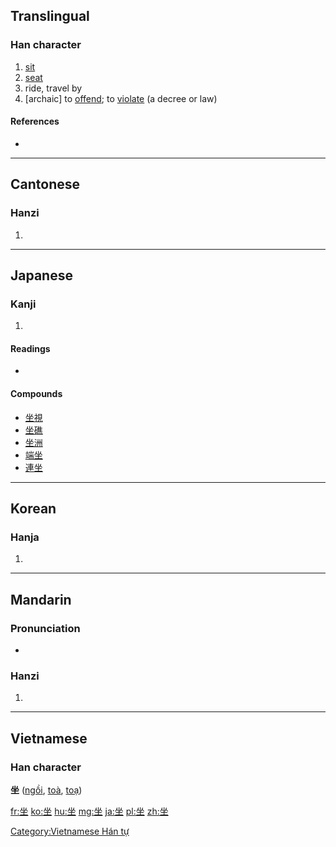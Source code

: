{{also|座}}
==Translingual==

===Han character===
{{Han char|rn=32|rad=土|as=04|sn=7|four=8810<sub>4</sub>|canj=人人土 (OOG)}}

# [[sit]]
# [[seat]]
# ride, travel by
# [archaic] to [[offend]]; to [[violate]] (a decree or law)

====References====
* {{Han ref|kx=0225.150|dkj=04931|dj=0460.060|hdz=10423.120|uh=5750|ud=22352|bh=A7A4|bd=42916}}

----

==Cantonese==

===Hanzi===
{{yue-hanzi|jyut=|y=cho5, jo6}}

# {{defn|Cantonese|sort=土04}}

----

==Japanese==

===Kanji===
{{ja-kanji|grade=|rs=土04}}

# {{defn|Japanese|sort=土04}}

====Readings====
* {{ja-readings|on=[[ざ]] (za)|kun=[[すわる]] (suwaru), [[そぞろに]] (sozoroni), [[おわす]] (owasu)}}

====Compounds====
* [[坐視]]
* [[坐礁]]
* [[坐洲]]
* [[端坐]]
* [[連坐]]

----

==Korean==

===Hanja===
{{ko-hanja|hangeul=좌|rv=jwa|mr=chwa}}

# {{defn|Korean|sort=土04}}

----

==Mandarin==

===Pronunciation===
* {{audio|zh-zuò.ogg|audio}}

===Hanzi===
{{cmn-hanzi|pin=[[wù]] ([[wu4]]), [[zuò]] ([[zuo4]])|wg=wu<sup>4</sup>, tso<sup>4</sup>}}
# {{defn|Mandarin|sort=土04}}

----

==Vietnamese==
===Han character===
'''坐''' ([[ngồi]], [[toà]], [[toạ]])

[[Category:Vietnamese Hán tự]]

[[fr:坐]]
[[ko:坐]]
[[hu:坐]]
[[mg:坐]]
[[ja:坐]]
[[pl:坐]]
[[zh:坐]]